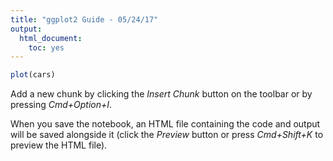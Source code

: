 ```yaml
---
title: "ggplot2 Guide - 05/24/17"
output: 
  html_document: 
    toc: yes
---
```


```r
plot(cars)
```

Add a new chunk by clicking the *Insert Chunk* button on the toolbar or by pressing *Cmd+Option+I*.

When you save the notebook, an HTML file containing the code and output will be saved alongside it (click the *Preview* button or press *Cmd+Shift+K* to preview the HTML file).
